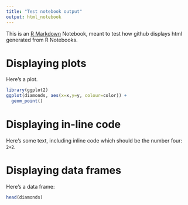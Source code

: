 ```yaml
---
title: "Test notebook output"
output: html_notebook
---
```


This is an [R Markdown](http://rmarkdown.rstudio.com) Notebook, meant to test how github displays html generated from R Notebooks. 

# Displaying plots

Here's a plot.

```r
library(ggplot2)
ggplot(diamonds, aes(x=x,y=y, colour=color)) + 
  geom_point()
```

# Displaying in-line code
Here's some text, including inline code which should be the number four: `2+2`. 

# Displaying data frames

Here's a data frame:

```r
head(diamonds)
```